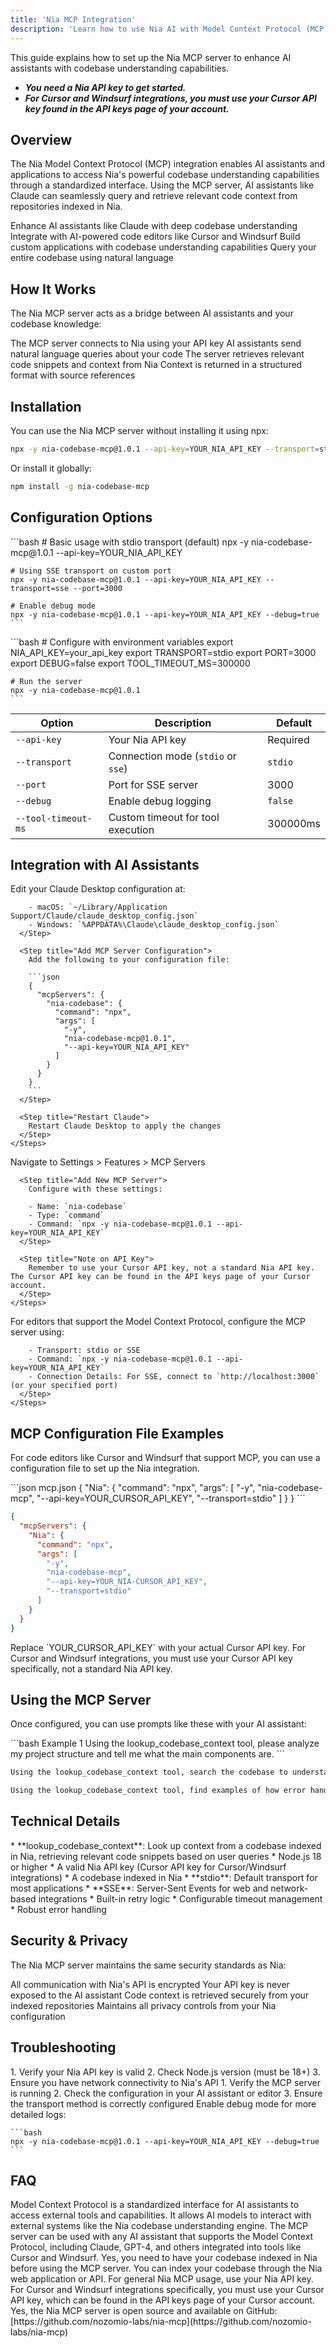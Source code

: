```yaml
---
title: 'Nia MCP Integration'
description: 'Learn how to use Nia AI with Model Context Protocol (MCP) in AI assistants and code editors'
---
```


<Note>
  This guide explains how to set up the Nia MCP server to enhance AI assistants with codebase understanding capabilities.
  
  * ***You need a Nia API key to get started.***
  * ***For Cursor and Windsurf integrations, you must use your Cursor API key found in the API keys page of your account.***
</Note>

## Overview

The Nia Model Context Protocol (MCP) integration enables AI assistants and applications to access Nia's powerful codebase understanding capabilities through a standardized interface. Using the MCP server, AI assistants like Claude can seamlessly query and retrieve relevant code context from repositories indexed in Nia.

<CardGroup cols={2}>
  <Card title="AI Assistants" icon="robot">
    Enhance AI assistants like Claude with deep codebase understanding
  </Card>

  <Card title="Code Editors" icon="code">
    Integrate with AI-powered code editors like Cursor and Windsurf
  </Card>

  <Card title="Custom Applications" icon="gear">
    Build custom applications with codebase understanding capabilities
  </Card>

  <Card title="Natural Language" icon="message">
    Query your entire codebase using natural language
  </Card>
</CardGroup>

## How It Works

The Nia MCP server acts as a bridge between AI assistants and your codebase knowledge:

<Steps>
  <Step title="Setup">
    The MCP server connects to Nia using your API key
  </Step>
  
  <Step title="Query">
    AI assistants send natural language queries about your code
  </Step>
  
  <Step title="Retrieval">
    The server retrieves relevant code snippets and context from Nia
  </Step>
  
  <Step title="Response">
    Context is returned in a structured format with source references
  </Step>
</Steps>

## Installation

You can use the Nia MCP server without installing it using npx:

```bash
npx -y nia-codebase-mcp@1.0.1 --api-key=YOUR_NIA_API_KEY --transport=stdio
```

Or install it globally:

```bash
npm install -g nia-codebase-mcp
```

## Configuration Options

<Tabs>
  <Tab title="Command Line">
    ```bash
    # Basic usage with stdio transport (default)
    npx -y nia-codebase-mcp@1.0.1 --api-key=YOUR_NIA_API_KEY
    
    # Using SSE transport on custom port
    npx -y nia-codebase-mcp@1.0.1 --api-key=YOUR_NIA_API_KEY --transport=sse --port=3000
    
    # Enable debug mode
    npx -y nia-codebase-mcp@1.0.1 --api-key=YOUR_NIA_API_KEY --debug=true
    ```
  </Tab>
  
  <Tab title="Environment Variables">
    ```bash
    # Configure with environment variables
    export NIA_API_KEY=your_api_key
    export TRANSPORT=stdio
    export PORT=3000
    export DEBUG=false
    export TOOL_TIMEOUT_MS=300000
    
    # Run the server
    npx -y nia-codebase-mcp@1.0.1
    ```
  </Tab>
</Tabs>

| Option | Description | Default |
|--------|-------------|---------|
| `--api-key` | Your Nia API key | Required |
| `--transport` | Connection mode (`stdio` or `sse`) | `stdio` |
| `--port` | Port for SSE server | 3000 |
| `--debug` | Enable debug logging | `false` |
| `--tool-timeout-ms` | Custom timeout for tool execution | 300000ms |

## Integration with AI Assistants

<Tabs>
  <Tab title="Claude Desktop">
    <Steps>
      <Step title="Configure Claude Desktop">
        Edit your Claude Desktop configuration at:
        
        - macOS: `~/Library/Application Support/Claude/claude_desktop_config.json`
        - Windows: `%APPDATA%\Claude\claude_desktop_config.json`
      </Step>
      
      <Step title="Add MCP Server Configuration">
        Add the following to your configuration file:
        
        ```json
        {
          "mcpServers": {
            "nia-codebase": {
              "command": "npx",
              "args": [
                "-y",
                "nia-codebase-mcp@1.0.1",
                "--api-key=YOUR_NIA_API_KEY"
              ]
            }
          }
        }
        ```
      </Step>
      
      <Step title="Restart Claude">
        Restart Claude Desktop to apply the changes
      </Step>
    </Steps>
  </Tab>
  
  <Tab title="Cursor">
    <Steps>
      <Step title="Open Cursor Settings">
        Navigate to Settings > Features > MCP Servers
      </Step>
      
      <Step title="Add New MCP Server">
        Configure with these settings:
        
        - Name: `nia-codebase`
        - Type: `command`
        - Command: `npx -y nia-codebase-mcp@1.0.1 --api-key=YOUR_NIA_API_KEY`
      </Step>
      
      <Step title="Note on API Key">
        Remember to use your Cursor API key, not a standard Nia API key. The Cursor API key can be found in the API keys page of your Cursor account.
      </Step>
    </Steps>
  </Tab>
  
  <Tab title="Other MCP-Compatible Editors">
    <Steps>
      <Step title="Configure MCP Server">
        For editors that support the Model Context Protocol, configure the MCP server using:
        
        - Transport: stdio or SSE
        - Command: `npx -y nia-codebase-mcp@1.0.1 --api-key=YOUR_NIA_API_KEY`
        - Connection Details: For SSE, connect to `http://localhost:3000` (or your specified port)
      </Step>
    </Steps>
  </Tab>
</Tabs>

## MCP Configuration File Examples

For code editors like Cursor and Windsurf that support MCP, you can use a configuration file to set up the Nia integration.

<CodeGroup>
  ```json mcp.json
  {
    "Nia": {
      "command": "npx",
      "args": [
        "-y",
        "nia-codebase-mcp",
        "--api-key=YOUR_CURSOR_API_KEY",
        "--transport=stdio"
      ]
    }
  }
  ```
  
  ```json cursor-settings.json
  {
    "mcpServers": {
      "Nia": {
        "command": "npx",
        "args": [
          "-y",
          "nia-codebase-mcp",
          "--api-key=YOUR_NIA-CURSOR_API_KEY",
          "--transport=stdio"
        ]
      }
    }
  }
  ```
</CodeGroup>

<Note>
  Replace `YOUR_CURSOR_API_KEY` with your actual Cursor API key. For Cursor and Windsurf integrations, you must use your Cursor API key specifically, not a standard Nia API key.
</Note>

## Using the MCP Server

Once configured, you can use prompts like these with your AI assistant:

<CodeGroup>
  ```bash Example 1
  Using the lookup_codebase_context tool, please analyze my project structure and tell me what the main components are.
  ```
  
  ```bash Example 2
  Using the lookup_codebase_context tool, search the codebase to understand how the authentication system works and explain its key components.
  ```
  
  ```bash Example 3
  Using the lookup_codebase_context tool, find examples of how error handling is implemented in this codebase.
  ```
</CodeGroup>

## Technical Details

<CardGroup cols={2}>
  <Card title="Tools Available">
    * **lookup_codebase_context**: Look up context from a codebase indexed in Nia, retrieving relevant code snippets based on user queries
  </Card>
  
  <Card title="Requirements">
    * Node.js 18 or higher
    * A valid Nia API key (Cursor API key for Cursor/Windsurf integrations)
    * A codebase indexed in Nia
  </Card>

  <Card title="Transport Options">
    * **stdio**: Default transport for most applications
    * **SSE**: Server-Sent Events for web and network-based integrations
  </Card>
  
  <Card title="Performance">
    * Built-in retry logic
    * Configurable timeout management
    * Robust error handling
  </Card>
</CardGroup>

## Security & Privacy

The Nia MCP server maintains the same security standards as Nia:

<CardGroup cols={2}>
  <Card title="Encrypted Communication">
    All communication with Nia's API is encrypted
  </Card>
  
  <Card title="API Key Security">
    Your API key is never exposed to the AI assistant
  </Card>

  <Card title="Secure Retrieval">
    Code context is retrieved securely from your indexed repositories
  </Card>
  
  <Card title="Privacy Controls">
    Maintains all privacy controls from your Nia configuration
  </Card>
</CardGroup>

## Troubleshooting

<AccordionGroup>
  <Accordion title="Server Not Starting">
    1. Verify your Nia API key is valid
    2. Check Node.js version (must be 18+)
    3. Ensure you have network connectivity to Nia's API
  </Accordion>
  
  <Accordion title="AI Assistant Cannot Access Tool">
    1. Verify the MCP server is running
    2. Check the configuration in your AI assistant or editor
    3. Ensure the transport method is correctly configured
  </Accordion>
  
  <Accordion title="Debug Mode">
    Enable debug mode for more detailed logs:
    
    ```bash
    npx -y nia-codebase-mcp@1.0.1 --api-key=YOUR_NIA_API_KEY --debug=true
    ```
  </Accordion>
</AccordionGroup>

## FAQ

<AccordionGroup>
  <Accordion title="What is Model Context Protocol (MCP)?">
    Model Context Protocol is a standardized interface for AI assistants to access external tools and capabilities. It allows AI models to interact with external systems like the Nia codebase understanding engine.
  </Accordion>
  
  <Accordion title="Can I use the MCP server with any AI assistant?">
    The MCP server can be used with any AI assistant that supports the Model Context Protocol, including Claude, GPT-4, and others integrated into tools like Cursor and Windsurf.
  </Accordion>
  
  <Accordion title="Do I need to index my codebase first?">
    Yes, you need to have your codebase indexed in Nia before using the MCP server. You can index your codebase through the Nia web application or API.
  </Accordion>
  
  <Accordion title="Which API key should I use?">
    For general Nia MCP usage, use your Nia API key. For Cursor and Windsurf integrations specifically, you must use your Cursor API key, which can be found in the API keys page of your Cursor account.
  </Accordion>
  
  <Accordion title="Is the MCP server open source?">
    Yes, the Nia MCP server is open source and available on GitHub: [https://github.com/nozomio-labs/nia-mcp](https://github.com/nozomio-labs/nia-mcp)
  </Accordion>
</AccordionGroup> 